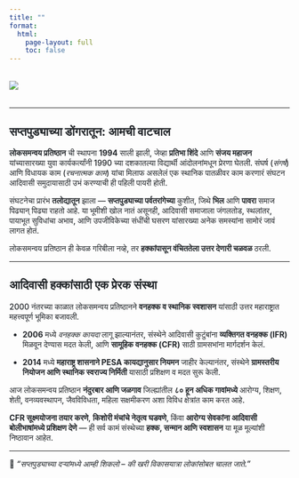---
title: ""
format:
  html:
    page-layout: full
    toc: false
---
<div style="color:#212529; font-weight:500">

<img src="landing page image.jpg" style="max-width: 100%; height: auto; display: block; margin: 2rem auto;" />

------------------------------------------------------------------------

## सप्तपुड्याच्या डोंगरातून: आमची वाटचाल

**लोकसमन्वय प्रतिष्ठान** ची स्थापना **1994** साली झाली, जेव्हा **प्रतिभा शिंदे** आणि **संजय महाजन** यांच्यासारख्या युवा कार्यकर्त्यांनी 1990 च्या दशकातल्या विद्यार्थी आंदोलनांमधून प्रेरणा घेतली. संघर्ष (*संगर्ष*) आणि विधायक काम (*रचनात्मक काम*) यांचा मिलाफ असलेलं एक स्थानिक पातळीवर काम करणारं संघटन आदिवासी समुदायासाठी उभं करण्याची ही पहिली पायरी होती.

संघटनेचा प्रारंभ **तलोद्यातून** झाला — **सप्तपुड्याच्या पर्वतरांगेच्या** कुशीत, जिथे **भिल** आणि **पावरा** समाज पिढ्यान् पिढ्या राहतो आहे. या भूमीशी खोल नातं असूनही, आदिवासी समाजाला जंगलतोड, स्थलांतर, पायाभूत सुविधांचा अभाव, आणि उपजीविकेच्या संधींची घसरण यांसारख्या अनेक समस्यांना सामोरं जावं लागत होतं.

लोकसमन्वय प्रतिष्ठान ही केवळ गरिबीला नव्हे, तर **हक्कांपासून वंचिततेला उत्तर देणारी चळवळ** ठरली.

------------------------------------------------------------------------

## आदिवासी हक्कांसाठी एक प्रेरक संस्था

2000 नंतरच्या काळात लोकसमन्वय प्रतिष्ठानने **वनहक्क व स्थानिक स्वशासन** यांसाठी उत्तर महाराष्ट्रात महत्त्वपूर्ण भूमिका बजावली.

- **2006** मध्ये *वनहक्क कायदा* लागू झाल्यानंतर, संस्थेने आदिवासी कुटुंबांना **व्यक्तिगत वनहक्क (IFR)** मिळवून देण्यास मदत केली, आणि **सामूहिक वनहक्क (CFR)** साठी ग्रामसभांना मार्गदर्शन केलं.

- **2014** मध्ये **महाराष्ट्र शासनाने PESA कायद्यानुसार नियमन** जाहीर केल्यानंतर, संस्थेने **ग्रामस्तरीय नियोजन आणि स्थानिक स्वराज्य निर्मिती** यासाठी प्रशिक्षण व मदत सुरू केली.

आज लोकसमन्वय प्रतिष्ठान **नंदुरबार आणि जळगाव** जिल्ह्यांतील **८० हून अधिक गावांमध्ये** आरोग्य, शिक्षण, शेती, वनव्यवस्थापन, जैवविविधता, महिला सक्षमीकरण अशा विविध क्षेत्रांत काम करत आहे.

**CFR सूक्ष्मयोजना तयार करणे**, **किशोरी मंचांचे नेतृत्व घडवणे**, किंवा **आरोग्य सेवकांना आदिवासी बोलीभाषांमध्ये प्रशिक्षण देणे** — ही सर्व कामं संस्थेच्या **हक्क, सन्मान आणि स्वशासन** या मूळ मूल्यांशी निष्ठावान आहेत.

------------------------------------------------------------------------

🌱 *"सप्तपुड्याच्या दऱ्यांमध्ये आम्ही शिकलो – की खरी विकासयात्रा लोकांसोबत चालत जाते."*

